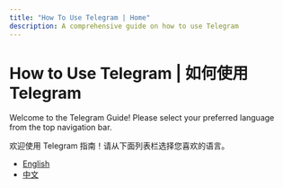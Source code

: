 ```yaml
---
title: "How To Use Telegram | Home"
description: A comprehensive guide on how to use Telegram
---
```


# How to Use Telegram | 如何使用 Telegram

Welcome to the Telegram Guide! Please select your preferred language from the top navigation bar.

欢迎使用 Telegram 指南！请从下面列表栏选择您喜欢的语言。

- [English](/en)
- [中文](/zh)
